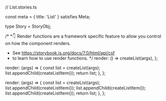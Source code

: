 // List.stories.ts



const meta = {
  title: 'List'
} satisfies Meta<ListArgs>;

type Story = StoryObj<ListArgs>;

/*
 *👇 Render functions are a framework specific feature to allow you control on how the component renders.
 * See https://storybook.js.org/docs/7.0/html/api/csf
 * to learn how to use render functions.
 */
  render: () => createList(args),
};

  render: (args) => {
    const list = createList(args);
    list.appendChild(createListItem());
    return list;
  },
};

  render: (args) => {
    const list = createList(args);
    list.appendChild(createListItem());
    list.appendChild(createListItem());
    list.appendChild(createListItem());
    return list;
  },
};
